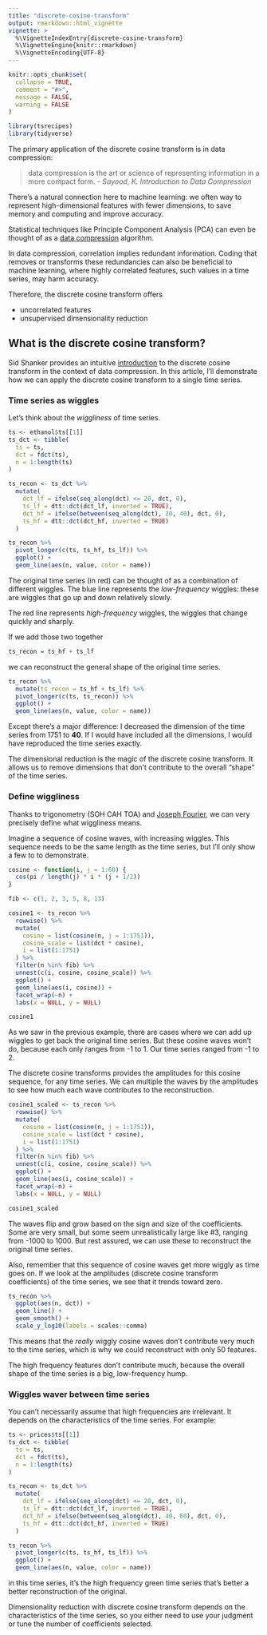 ```yaml
---
title: "discrete-cosine-transform"
output: rmarkdown::html_vignette
vignette: >
  %\VignetteIndexEntry{discrete-cosine-transform}
  %\VignetteEngine{knitr::rmarkdown}
  %\VignetteEncoding{UTF-8}
---
```


```r
knitr::opts_chunk$set(
  collapse = TRUE,
  comment = "#>",
  message = FALSE,
  warning = FALSE
)
```

```r
library(tsrecipes)
library(tidyverse)
```


The primary application of the discrete cosine transform is in data compression:

> data compression is the art or science of representing information in a 
  more compact form. 
  - *Sayood, K. Introduction to Data Compression*
  
There's a natural connection here to machine learning:
we often way to represent high-dimensional features with fewer dimensions, 
to save memory and computing and improve accuracy. 

Statistical techniques like Principle Component Analysis (PCA) can even
be thought of as a [data compression](http://www.statistics4u.info/fundstat_eng/cc_pca_compress.html)
algorithm.

In data compression, correlation implies redundant information. 
Coding that removes or transforms these redundancies can also be beneficial
to machine learning, where highly correlated features, such values in a time
series, may harm accuracy.

Therefore, the discrete cosine transform offers

* uncorrelated features
* unsupervised dimensionality reduction


## What is the discrete cosine transform?

Sid Shanker provides an intuitive [introduction](https://squidarth.com/rc/math/2018/06/24/fourier.html)
to the discrete cosine transform in the context of data compression. 
In this article, I'll demonstrate how we can apply the discrete cosine transform
to a single time series.

### Time series as wiggles

Let's think about the *wiggliness* of time series.

```r
ts <- ethanol$ts[[1]]
ts_dct <- tibble(
  ts = ts,
  dct = fdct(ts),
  n = 1:length(ts)
)
```

```r
ts_recon <- ts_dct %>%
  mutate(
    dct_lf = ifelse(seq_along(dct) <= 20, dct, 0),
    ts_lf = dtt::dct(dct_lf, inverted = TRUE),
    dct_hf = ifelse(between(seq_along(dct), 20, 40), dct, 0),
    ts_hf = dtt::dct(dct_hf, inverted = TRUE)
  )

ts_recon %>%
  pivot_longer(c(ts, ts_hf, ts_lf)) %>%
  ggplot() +
  geom_line(aes(n, value, color = name))
```

The original time series (in red) can be thought of as a combination of different
wiggles. The blue line represents the *low-frequency* wiggles: these are wiggles
that go up and down relatively slowly.

The red line represents *high-frequency* wiggles, the wiggles that change 
quickly and sharply. 

If we add those two together
```r
ts_recon = ts_hf + ts_lf
```

we can reconstruct the general shape of the original time series.

```r
ts_recon %>%
  mutate(ts_recon = ts_hf + ts_lf) %>%
  pivot_longer(c(ts, ts_recon)) %>%
  ggplot() +
  geom_line(aes(n, value, color = name))
```

Except there's a major difference: I decreased the dimension of the time series
from 1751 to **40**. If I would have included all the dimensions, I would have
reproduced the time series exactly.

The dimensional reduction is the magic of the discrete cosine transform. 
It allows us to remove dimensions that don't contribute to the overall "shape"
of the time series. 

### Define wiggliness

Thanks to trigonometry (SOH CAH TOA) and 
[Joseph Fourier](https://en.wikipedia.org/wiki/Joseph_Fourier),
we can very precisely define what wiggliness means.

Imagine a sequence of cosine waves, with increasing wiggles. This sequence
needs to be the same length as the time series, 
but I'll only show a few to to demonstrate.

```r
cosine <- function(i, j = 1:60) {
  cos(pi / length(j) * i * (j + 1/2))
}
```

```r
fib <- c(1, 2, 3, 5, 8, 13)

cosine1 <- ts_recon %>%
  rowwise() %>%
  mutate(
    cosine = list(cosine(n, j = 1:1751)),
    cosine_scale = list(dct * cosine),
    i = list(1:1751)
  ) %>%
  filter(n %in% fib) %>%
  unnest(c(i, cosine, cosine_scale)) %>%
  ggplot() +
  geom_line(aes(i, cosine)) +
  facet_wrap(~n) +
  labs(x = NULL, y = NULL)

cosine1
```

As we saw in the previous example, there are cases where we can add up wiggles
to get back the original time series. But these cosine waves won't do, 
because each only ranges from -1 to 1. Our time series ranged from -1 to 2.

The discrete cosine transforms provides the amplitudes for this cosine sequence,
for any time series.
We can multiple the waves by the amplitudes to see how much each wave
contributes to the reconstruction.

```r
cosine1_scaled <- ts_recon %>%
  rowwise() %>%
  mutate(
    cosine = list(cosine(n, j = 1:1751)),
    cosine_scale = list(dct * cosine),
    i = list(1:1751)
  ) %>%
  filter(n %in% fib) %>%
  unnest(c(i, cosine, cosine_scale)) %>%
  ggplot() +
  geom_line(aes(i, cosine_scale)) +
  facet_wrap(~n) +
  labs(x = NULL, y = NULL)

cosine1_scaled
```

The waves flip and grow based on the sign and size of the coefficients. 
Some are very small, but some seem unrealistically large like #3, 
ranging from -1000 to 1000. But rest assured, we can use these to reconstruct
the original time series.

Also, remember that this sequence of cosine waves get more wiggly as time goes
on. If we look at the amplitudes (discrete cosine transform coefficients)
of the time series, we see that it trends toward zero.

```r
ts_recon %>%
  ggplot(aes(n, dct)) +
  geom_line() + 
  geom_smooth() +
  scale_y_log10(labels = scales::comma)
```

This means that the *really* wiggly cosine waves don't contribute very much
to the time series, which is why we could reconstruct with only 50 features.

The high frequency features don't contribute much, because the overall
shape of the time series is a big, low-frequency hump.


### Wiggles waver between time series

You can't necessarily assume that high frequencies are irrelevant.
It depends on the characteristics of the time series. For example:


```r
ts <- prices$ts[[1]]
ts_dct <- tibble(
  ts = ts,
  dct = fdct(ts),
  n = 1:length(ts)
)
```

```r
ts_recon <- ts_dct %>%
  mutate(
    dct_lf = ifelse(seq_along(dct) <= 20, dct, 0),
    ts_lf = dtt::dct(dct_lf, inverted = TRUE),
    dct_hf = ifelse(between(seq_along(dct), 40, 60), dct, 0),
    ts_hf = dtt::dct(dct_hf, inverted = TRUE)
  )

ts_recon %>%
  pivot_longer(c(ts, ts_hf, ts_lf)) %>%
  ggplot() +
  geom_line(aes(n, value, color = name))
```

in this time series, it's the high frequency green time series that's better a
better reconstruction of the original.

Dimensionality reduction with discrete cosine transform depends on the 
characteristics of the time series, so you either need to use your judgment
or tune the number of coefficients selected.




